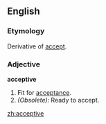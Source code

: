 ==English==

===Etymology===
Derivative of [[accept]].

===Adjective===
'''acceptive'''

# Fit for [[acceptance]].
# ''(Obsolete):'' Ready to accept.

[[zh:acceptive]]